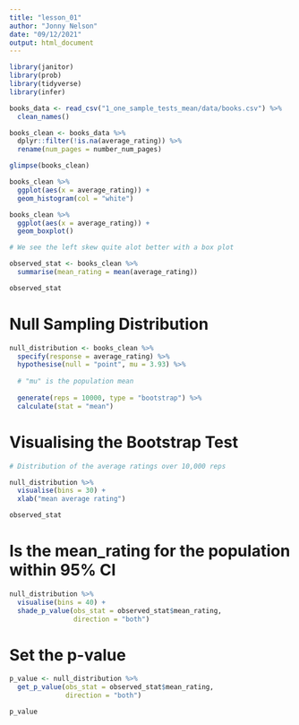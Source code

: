 ```yaml
---
title: "lesson_01"
author: "Jonny Nelson"
date: "09/12/2021"
output: html_document
---
```


```r
library(janitor)
library(prob)
library(tidyverse)
library(infer)
```

```r
books_data <- read_csv("1_one_sample_tests_mean/data/books.csv") %>%
  clean_names()
```

```r
books_clean <- books_data %>%
  dplyr::filter(!is.na(average_rating)) %>%
  rename(num_pages = number_num_pages)

glimpse(books_clean)
```

```r
books_clean %>%
  ggplot(aes(x = average_rating)) +
  geom_histogram(col = "white")
```

```r
books_clean %>%
  ggplot(aes(x = average_rating)) +
  geom_boxplot()

# We see the left skew quite alot better with a box plot
```

```r
observed_stat <- books_clean %>%
  summarise(mean_rating = mean(average_rating))

observed_stat
```

# Null Sampling Distribution

```r
null_distribution <- books_clean %>%
  specify(response = average_rating) %>%
  hypothesise(null = "point", mu = 3.93) %>%
  
  # "mu" is the population mean
  
  generate(reps = 10000, type = "bootstrap") %>%
  calculate(stat = "mean")
```

# Visualising the Bootstrap Test

```r
# Distribution of the average ratings over 10,000 reps

null_distribution %>%
  visualise(bins = 30) +
  xlab("mean average rating")
```

```r
observed_stat
```
# Is the mean_rating for the population within 95% CI

```r
null_distribution %>%
  visualise(bins = 40) +
  shade_p_value(obs_stat = observed_stat$mean_rating,
                direction = "both")
```

# Set the p-value

```r
p_value <- null_distribution %>%
  get_p_value(obs_stat = observed_stat$mean_rating,
              direction = "both")

p_value
```

